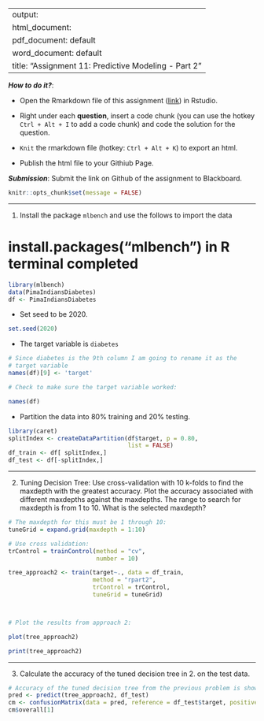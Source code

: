 
---
output: 
  html_document:
  pdf_document: default
  word_document: default
title: "Assignment 11: Predictive Modeling - Part 2"
---

***How to do it?***: 

- Open the Rmarkdown file of this assignment ([link](fa2021_assignment11.Rmd)) in Rstudio. 

- Right under each **question**, insert  a code chunk (you can use the hotkey `Ctrl + Alt + I` to add a code chunk) and code the solution for the question. 

- `Knit` the rmarkdown file (hotkey: `Ctrl + Alt + K`) to export an html.  

-  Publish the html file to your Githiub Page. 

***Submission***: Submit the link on Github of the assignment to Blackboard.

```r
knitr::opts_chunk$set(message = FALSE)
```


-------

1. Install the package `mlbench` and use the follows to import the data


# install.packages("mlbench") in R terminal completed

```r
library(mlbench)
data(PimaIndiansDiabetes)
df <- PimaIndiansDiabetes
```

- Set seed to be 2020. 

```r
set.seed(2020)


```




- The target variable is `diabetes`

```r
# Since diabetes is the 9th column I am going to rename it as the
# target variable
names(df)[9] <- 'target'


```



```r
# Check to make sure the target variable worked:

names(df)

```


- Partition the data into 80% training and 20% testing.

```r

library(caret)
splitIndex <- createDataPartition(df$target, p = 0.80,
                                  list = FALSE)
df_train <- df[ splitIndex,]
df_test <- df[-splitIndex,]

```


-------

2. Tuning Decision Tree:  Use cross-validation with 10 k-folds to find the maxdepth with the greatest accuracy. Plot the accuracy associated with different maxdepths against the maxdepths. The range to search for maxdepth is from 1 to 10. What is the selected maxdepth?

```r
# The maxdepth for this must be 1 through 10:
tuneGrid = expand.grid(maxdepth = 1:10)

# Use cross validation:
trControl = trainControl(method = "cv",
                         number = 10)

tree_approach2 <- train(target~., data = df_train,
                        method = "rpart2",
                        trControl = trControl,
                        tuneGrid = tuneGrid)




```



```r
# Plot the results from approach 2:

plot(tree_approach2)


```



```r

print(tree_approach2)


```


-------

3. Calculate the accuracy of the tuned decision tree in 2. on the test data.


```r
# Accuracy of the tuned decision tree from the previous problem is shown below:
pred <- predict(tree_approach2, df_test)
cm <- confusionMatrix(data = pred, reference = df_test$target, positive = "pos")
cm$overall[1]





```

